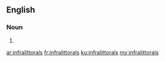==English==

===Noun===
{{head|en}}

# {{plural of|infralittoral}}

[[ar:infralittorals]]
[[fr:infralittorals]]
[[ku:infralittorals]]
[[my:infralittorals]]
